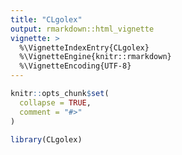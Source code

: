 ```yaml
---
title: "CLgolex"
output: rmarkdown::html_vignette
vignette: >
  %\VignetteIndexEntry{CLgolex}
  %\VignetteEngine{knitr::rmarkdown}
  %\VignetteEncoding{UTF-8}
---
```


```r
knitr::opts_chunk$set(
  collapse = TRUE,
  comment = "#>"
)
```

```r
library(CLgolex)
```
